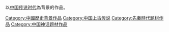 {{中國歷史劃分類導航|背景作品}}

以[[中国传说时代|中国传说时代]]為背景的作品。

[[Category:中國歷史背景作品|Category:中國歷史背景作品]]
[[Category:中国上古传说|Category:中国上古传说]]
[[Category:先秦時代題材作品|Category:先秦時代題材作品]]
[[Category:中国神话题材作品|Category:中国神话题材作品]]